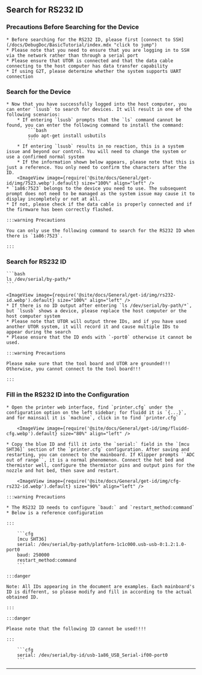 ## Search for RS232 ID

### Precautions Before Searching for the Device

    * Before searching for the RS232 ID, please first [connect to SSH](/docs/DebugDoc/BasicTutorial/index.mdx "click to jump")
    * Please note that you need to ensure that you are logging in to SSH via the network rather than through a serial port
    * Please ensure that UTOR is connected and that the data cable connecting to the host computer has data transfer capability
    * If using G2T, please determine whether the system supports UART connection

### Search for the Device

    * Now that you have successfully logged into the host computer, you can enter `lsusb` to search for devices. It will result in one of the following scenarios:
        * If entering `lsusb` prompts that the `ls` command cannot be found, you can enter the following command to install the command:
            ```bash
            sudo apt-get install usbutils
            ```
        * If entering `lsusb` results in no reaction, this is a system issue and beyond our control. You will need to change the system or use a confirmed normal system
        * If the information shown below appears, please note that this is just a reference. You only need to confirm the characters after the ID.
        <ImageView image={require('@site/docs/General/get-id/img/7523.webp').default} size="100%" align="left" />
    * `1a86:7523` belongs to the device you need to use. The subsequent prompt does not need to be managed as the system issue may cause it to display incompletely or not at all.
    * If not, please check if the data cable is properly connected and if the firmware has been correctly flashed.

    :::warning Precautions

    You can only use the following command to search for the RS232 ID when there is `1a86:7523`.

    :::


### Search for RS232 ID

    ```bash
    ls /dev/serial/by-path/*
    ```

    <ImageView image={require('@site/docs/General/get-id/img/rs232-id.webp').default} size="100%" align="left" />
    * If there is no ID output after entering `ls /dev/serial/by-path/*`, but `lsusb` shows a device, please replace the host computer or the host computer system
    * Please note that UTOR will output three IDs, and if you have used another UTOR system, it will record it and cause multiple IDs to appear during the search
    * Please ensure that the ID ends with `-port0` otherwise it cannot be used.

    :::warning Precautions

    Please make sure that the tool board and UTOR are grounded!!! Otherwise, you cannot connect to the tool board!!!

    :::

### Fill in the RS232 ID into the Configuration

    * Open the printer web interface, find `printer.cfg` under the configuration option on the left sidebar; for fluidd it is `{...}`, and for mainsail it is `machine`, click in to find `printer.cfg`

        <ImageView image={require('@site/docs/General/get-id/img/fluidd-cfg.webp').default} size="80%" align="left" />

    * Copy the blue ID and fill it into the `serial:` field in the `[mcu SHT36]` section of the `printer.cfg` configuration. After saving and restarting, you can connect to the mainboard. If Klipper prompts ``ADC out of range``, it is a normal phenomenon. Connect the hot bed and thermistor well, configure the thermistor pins and output pins for the nozzle and hot bed, then save and restart.

        <ImageView image={require('@site/docs/General/get-id/img/cfg-rs232-id.webp').default} size="90%" align="left" />

    :::warning Precautions

    * The RS232 ID needs to configure `baud:` and `restart_method:command`
    * Below is a reference configuration

    :::

        ```cfg
        [mcu SHT36]
        serial: /dev/serial/by-path/platform-1c1c000.usb-usb-0:1.2:1.0-port0
        baud: 250000
        restart_method:command
        ```

    :::danger

    Note: All IDs appearing in the document are examples. Each mainboard's ID is different, so please modify and fill in according to the actual obtained ID.

    :::

    :::danger

    Please note that the following ID cannot be used!!!!

    :::

        ```cfg
        serial: /dev/serial/by-id/usb-1a86_USB_Serial-if00-port0
        ```
----